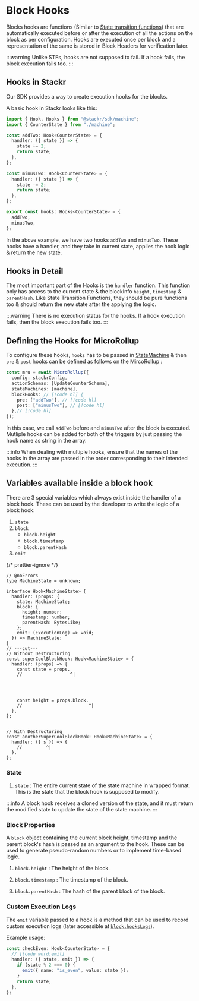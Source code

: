 # Block Hooks

Blocks hooks are functions (Similar to [State transition functions](/build/framework/state-machine/state-transitions)) that are automatically executed before or after the execution of all the actions on the block as per configuration. Hooks are executed once per block and a representation of the same is stored in Block Headers for verification later.

:::warning
Unlike STFs, hooks are not supposed to fail. If a hook fails, the block execution fails too.
:::

## Hooks in Stackr

Our SDK provides a way to create execution hooks for the blocks.

A basic hook in Stackr looks like this:

```ts [hooks.ts]
import { Hook, Hooks } from "@stackr/sdk/machine";
import { CounterState } from "./machine";

const addTwo: Hook<CounterState> = {
  handler: ({ state }) => {
    state += 2;
    return state;
  },
};

const minusTwo: Hook<CounterState> = {
  handler: ({ state }) => {
    state -= 2;
    return state;
  },
};

export const hooks: Hooks<CounterState> = {
  addTwo,
  minusTwo,
};
```

In the above example, we have two hooks `addTwo` and `minusTwo`. These hooks have a handler, and they take in current state, applies the hook logic & return the new state.

## Hooks in Detail

The most important part of the Hooks is the `handler` function. This function only has access to the current state & the blockInfo `height`, `timestamp` & `parentHash`. Like State Transition Functions, they should be pure functions too & should return the new state after the applying the logic.

:::warning
There is no execution status for the hooks. If a hook execution fails, then the block execution fails too.
:::

## Defining the Hooks for MicroRollup

To configure these hooks, `hooks` has to be passed in [StateMachine](/build/framework/state-machine/introduction#state-machines-in-stackr) & then `pre` & `post` hooks can be defined as follows on the MircoRollup :

```ts [mru.ts]
const mru = await MicroRollup({
  config: stackrConfig,
  actionSchemas: [UpdateCounterSchema],
  stateMachines: [machine],
  blockHooks: // [!code hl] {
    pre: ["addTwo"], // [!code hl]
    post: ["minusTwo"], // [!code hl]
  },// [!code hl]
});
```

In this case, we call `addTwo` before and `minusTwo` after the block is executed. Mutliple hooks can be added for both of the triggers by just passing the hook name as string in the array.

:::info
When dealing with multiple hooks, ensure that the names of the hooks in the array are passed in the order corresponding to their intended execution.
:::

## Variables available inside a block hook

There are 3 special variables which always exist inside the handler of a block hook. These can be used by the developer to write the logic of a block hook:

1. `state`
2. `block`
    - `block.height`
    - `block.timestamp`
    - `block.parentHash`
3. `emit`

{/* prettier-ignore */}
```tsx twoslash [hooks.ts]
// @noErrors
type MachineState = unknown;

interface Hook<MachineState> {
  handler: (props: {
    state: MachineState;
    block: {
      height: number;
      timestamp: number;
      parentHash: BytesLike;
    };
    emit: (ExecutionLog) => void; 
  }) => MachineState;
}
// ---cut---
// Without Destructuring
const superCoolBlockHook: Hook<MachineState> = {
  handler: (props) => {
    const state = props.
    //                  ^|




    const height = props.block.
    //                         ^|
  },
};


// With Destructuring
const anotherSuperCoolBlockHook: Hook<MachineState> = {
  handler: ({ s }) => {
    //         ^|
  },
};
```

### State

1. `state` : The entire current state of the state machine in wrapped format. This is the state that the block hook is supposed to modify.

:::info
A block hook receives a cloned version of the state, and it must return the modified state to update the state of the state machine.
:::

### Block Properties

A `block` object containing the current block height, timestamp and the parent block's hash is passed as an argument to the hook. These can be used to generate pseudo-random numbers or to implement time-based logic.

1. `block.height` : The height of the block.

2. `block.timestamp` : The timestamp of the block.

3. `block.parentHash` : The hash of the parent block of the block.

### Custom Execution Logs

The `emit` variable passed to a hook is a method that can be used to record custom execution logs (later accessible at [`block.hooksLogs`](/build/framework/block)).

Example usage:

```ts [hooks.ts]
const checkEven: Hook<CounterState> = {
  // [!code word:emit]
  handler: ({ state, emit }) => {
    if (state % 2 === 0) {
      emit({ name: "is_even", value: state });
    }
    return state;
  },
};
```

